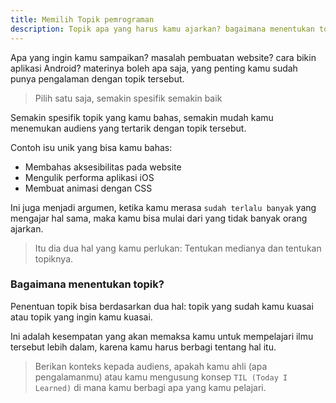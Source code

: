 ```yaml
---
title: Memilih Topik pemrograman
description: Topik apa yang harus kamu ajarkan? bagaimana menentukan topik konten yang harus kamu buat?
---
```


Apa yang ingin kamu sampaikan? masalah pembuatan website? cara bikin aplikasi Android? materinya boleh apa saja, yang penting kamu sudah punya pengalaman dengan topik tersebut.

> Pilih satu saja, semakin spesifik semakin baik

Semakin spesifik topik yang kamu bahas, semakin mudah kamu menemukan audiens yang tertarik dengan topik tersebut.

Contoh isu unik yang bisa kamu bahas:
- Membahas aksesibilitas pada website
- Mengulik performa aplikasi iOS
- Membuat animasi dengan CSS

Ini juga menjadi argumen, ketika kamu merasa `sudah terlalu banyak` yang mengajar hal sama, maka kamu bisa mulai dari yang tidak banyak orang ajarkan.

> Itu dia dua hal yang kamu perlukan: Tentukan medianya dan tentukan topiknya.

### Bagaimana menentukan topik?
Penentuan topik bisa berdasarkan dua hal: topik yang sudah kamu kuasai atau topik yang ingin kamu kuasai.

Ini adalah kesempatan yang akan memaksa kamu untuk mempelajari ilmu tersebut lebih dalam, karena kamu harus berbagi tentang hal itu.

> Berikan konteks kepada audiens, apakah kamu ahli (apa pengalamanmu) atau kamu mengusung konsep `TIL (Today I Learned)` di mana kamu berbagi apa yang kamu pelajari.





